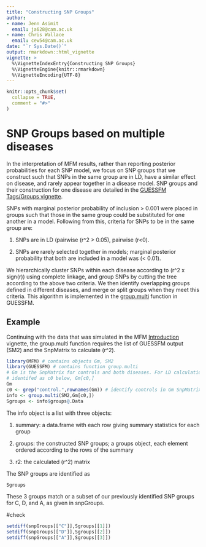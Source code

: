 ```yaml
---
title: "Constructing SNP Groups"
author: 
- name: Jenn Asimit
  email: ja628@cam.ac.uk
- name: Chris Wallace
  email: cew54@cam.ac.uk
date: "`r Sys.Date()`"
output: rmarkdown::html_vignette
vignette: >
  %\VignetteIndexEntry{Constructing SNP Groups}
  %\VignetteEngine{knitr::rmarkdown}
  %\VignetteEncoding{UTF-8}
---
```


```r
knitr::opts_chunk$set(
  collapse = TRUE,
  comment = "#>"
)
```

# SNP Groups based on multiple diseases

In the interpretation of MFM results, rather than reporting posterior probabilities for each SNP 
model, we focus on SNP groups that we construct such that SNPs in the same group are in LD, have a 
similar effect on disease, and rarely appear together in a disease model. SNP groups and their 
construction for one disease are detailed in the [GUESSFM Tags/Groups 
vignette](https://rawgit.com/chr1swallace/GUESSFM/master/inst/doc/groups.html). 

SNPs with marginal posterior probability of inclusion > 0.001 were placed in groups such that those 
in the same group could be substituted for one another in a model. Following from this, criteria for 
SNPs to be in the same group are:

1. SNPs are in LD (pairwise \(r^2 > 0.05\), pairwise \(r<0\).

2. SNPs are rarely selected together in models; marginal posterior probability that both are 
included in a model was \(< 0.01\).

We hierarchically cluster SNPs within each disease according to \(r^2 x sign(r)\) using complete 
linkage, and group SNPs by cutting the tree according to the above two criteria. We then identify 
overlapping groups defined in different diseases, and merge or split groups when they meet this 
criteria. This algorithm is implemented in the 
[group.multi](https://github.com/chr1swallace/GUESSFM/blob/master/R/groups.R) function in GUESSFM.

## Example 

Continuing with the data that was simulated in the MFM 
[Introduction](https://jennasimit.github.io/MFM/articles/MFM.html) vignette, the group.multi function 
requires the list of GUESSFM output (SM2) and the SnpMatrix to calculate \(r^2\).

```r
library(MFM) # contains objects Gm, SM2
library(GUESSFM) # contains function group.multi
# Gm is the SnpMatrix for controls and both diseases. For LD calculations we use only the controls, 
# identifed as c0 below, Gm[c0,] 
Gm
c0 <- grep("control.",rownames(Gm)) # identify controls in Gm SnpMatrix
info <- group.multi(SM2,Gm[c0,]) 
Sgroups <- info$groups@.Data
```
The info object is a list with three objects:

1. summary: a data.frame with each row giving summary statistics for each group 

2. groups: the constructed SNP groups; a groups object, each element ordered according to the rows of the summary

3. r2: the calculated \(r^2\) matrix

The SNP groups are identified as

```r
Sgroups
```

These 3 groups match or a subset of our previously identified SNP groups for C, D, and A, as given in snpGroups.

#check
```r
setdiff(snpGroups[["C"]],Sgroups[[1]])
setdiff(snpGroups[["D"]],Sgroups[[2]])
setdiff(snpGroups[["A"]],Sgroups[[3]])
```
